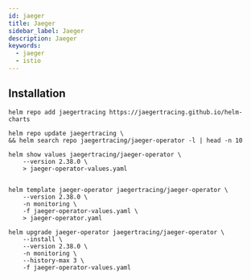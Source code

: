 ```yaml
---
id: jaeger
title: Jaeger
sidebar_label: Jaeger
description: Jaeger
keywords:
  - jaeger
  - istio
---
```


## Installation

```shell
helm repo add jaegertracing https://jaegertracing.github.io/helm-charts
```

```shell
helm repo update jaegertracing \
&& helm search repo jaegertracing/jaeger-operator -l | head -n 10
```

```shell
helm show values jaegertracing/jaeger-operator \
    --version 2.38.0 \
    > jaeger-operator-values.yaml
```

```yaml title="jaeger-operator-values.yaml"

```

```shell
helm template jaeger-operator jaegertracing/jaeger-operator \
    --version 2.38.0 \
    -n monitoring \
    -f jaeger-operator-values.yaml \
    > jaeger-operator.yaml
```

```shell
helm upgrade jaeger-operator jaegertracing/jaeger-operator \
    --install \
    --version 2.38.0 \
    -n monitoring \
    --history-max 3 \
    -f jaeger-operator-values.yaml
```
